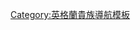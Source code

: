 {{Navbox
|name  = 史托頓男爵
|title = [[史托頓男爵]]
|state = {{{state|autocollapse}}}
|style = wide
|bodyclass = hlist

|list1 =
* {{link-en|第一代史托頓男爵約翰·史托頓|John Stourton, 1st Baron Stourton|第一代男爵約翰·史托頓}}（1448年－1462年）
* {{link-en|第二代史托頓男爵威廉·史托頓|William Stourton, 2nd Baron Stourton|第二代男爵威廉·史托頓}}（1462年－1478年）
* {{link-en|第三代史托頓男爵約翰·史托頓|John Stourton, 3rd Baron Stourton|第三代男爵約翰·史托頓}}（1478年－1485年）
* {{link-en|第四代史托頓男爵弗朗西斯·史托頓|Francis Stourton, 4th Baron Stourton|第四代男爵弗朗西斯·史托頓}}（1485年－1487年）
* {{link-en|第五代史托頓男爵威廉·史托頓|William Stourton, 5th Baron Stourton|第五代男爵威廉·史托頓}}（1487年－1523年）
* {{link-en|第六代史托頓男爵愛德華·史托頓|Edward Stourton, 6th Baron Stourton|第六代男爵愛德華·史托頓}}（1523年－1535年）
* {{link-en|第七代史托頓男爵威廉·史托頓|William Stourton, 7th Baron Stourton|第七代男爵威廉·史托頓}}（1535年－1548年）
* {{link-en|第八代史托頓男爵查理斯·史托頓|Charles Stourton, 8th Baron Stourton|第八代男爵查理斯·史托頓}}（1548年－1557年）
* {{link-en|第九代史托頓男爵約翰·史托頓|John Stourton, 9th Baron Stourton|第九代男爵約翰·史托頓}}（1557年－1588年）
* {{link-en|第十代史托頓男爵愛德華·史托頓|Edward Stourton, 10th Baron Stourton|第十代男爵愛德華·史托頓}}（1588年－1633年）
* {{link-en|第十一代史托頓男爵威廉·史托頓|William Stourton, 11th Baron Stourton|第十一代男爵威廉·史托頓}}（1633年－1672年）
* {{link-en|第十二代史托頓男爵威廉·史托頓|William Stourton, 12th Baron Stourton|第十二代男爵威廉·史托頓}}（1672年－1685年）
* {{link-en|第十三代史托頓男爵愛德華·史托頓|Edward Stourton, 13th Baron Stourton|第十三代男爵愛德華·史托頓}}（1685年－1720年）
* {{link-en|第十四代史托頓男爵托馬斯·史托頓|Thomas Stourton, 14th Baron Stourton|第十四代男爵托馬斯·史托頓}}（1720年－1744年）
* {{link-en|第十五代史托頓男爵查理斯·史托頓|Charles Stourton, 15th Baron Stourton|第十五代男爵查理斯·史托頓}}（1744年－1753年）
* {{link-en|第十六代史托頓男爵威廉·史托頓|William Stourton, 16th Baron Stourton|第十六代男爵威廉·史托頓}}（1753年－1781年）
* {{link-en|第十七代史托頓男爵查理斯·史托頓|Charles Stourton, 17th Baron Stourton|第十七代男爵查理斯·史托頓}}（1781年－1816年）
* {{link-en|第十八代史托頓男爵威廉·史托頓|William Stourton, 18th Baron Stourton|第十八代男爵威廉·史托頓}}（1816年－1846年）
* {{link-en|第十九代史托頓男爵查理斯·史托頓|Charles Stourton, 19th Baron Stourton|第十九代男爵查理斯·史托頓}}（1846年－1872年）
* {{link-en|第二十三代莫布雷男爵阿爾弗雷德·史托頓|Alfred Stourton, 23rd Baron Mowbray|第二十代男爵阿爾弗雷德·史托頓}}（1872年－1893年）
* {{link-en|第二十四代莫布雷男爵查理斯·史托頓|Charles Stourton, 24th Baron Mowbray|第二十一代男爵查理斯·史托頓}}（1893年－1936年）
* {{link-en|第二十五代莫布雷男爵威廉·史托頓|William Stourton, 25th Baron Mowbray|第二十二代男爵威廉·史托頓}}（1936年－1965年）
* {{link-en|第二十六代莫布雷男爵查理斯·史托頓|Charles Stourton, 26th Baron Mowbray|第二十三代男爵查理斯·史托頓}}（1965年－2006年）
* {{link-en|第二十七代莫布雷男爵愛德華·史托頓|Edward Stourton, 27th Baron Mowbray|第二十四代男爵愛德華·史托頓}}（2006年至今）

}}<noinclude>
{{collapsible option}}
[[Category:英格蘭貴族導航模板]]
</noinclude>
